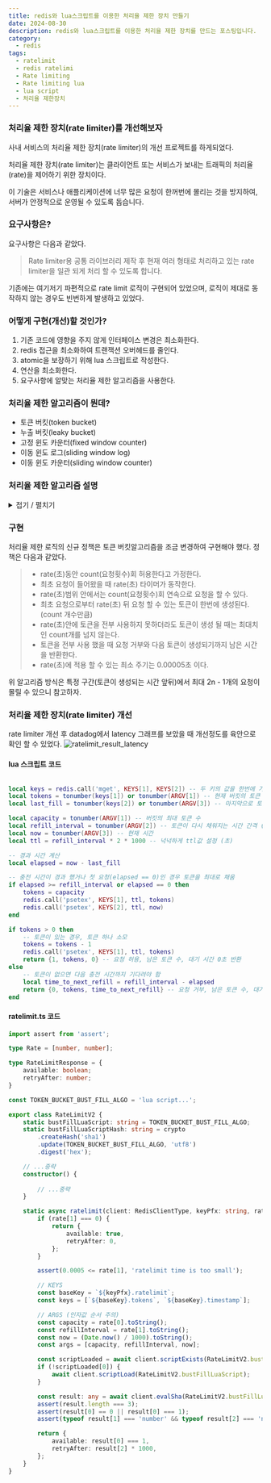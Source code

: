 ```yaml
---
title: redis와 lua스크립트를 이용한 처리율 제한 장치 만들기
date: 2024-08-30
description: redis와 lua스크립트를 이용한 처리율 제한 장치를 만드는 포스팅입니다.
category: 
  - redis
tags:
  - ratelimit
  - redis ratelimi
  - Rate limiting
  - Rate limiting lua
  - lua script
  - 처리율 제한장치
---
```



### 처리율 제한 장치(rate limiter)를 개선해보자
사내 서비스의 처리율 제한 장치(rate limiter)의 개선 프로젝트를 하게되었다.

처리율 제한 장치(rate limiter)는 클라이언트 또는 서비스가 보내는 트래픽의 처리율(rate)을 제어하기 위한 장치이다.

이 기술은 서비스나 애플리케이션에 너무 많은 요청이 한꺼번에 몰리는 것을 방지하여, 서버가 안정적으로 운영될 수 있도록 돕습니다.

### 요구사항은?
요구사항은 다음과 같았다.

> Rate limiter용 공통 라이브러리 제작 후 현재 여러 형태로 처리하고 있는 rate limiter을 일관 되게 처리 할 수 있도록 합니다.

기존에는 여기저기 파편적으로 rate limit 로직이 구현되어 있었으며, 로직이 제대로 동작하지 않는 경우도 빈번하게 발생하고 있었다.

### 어떻게 구현(개선)할 것인가?
1. 기존 코드에 영향을 주지 않게 인터페이스 변경은 최소화한다.
2. redis 접근을 최소화하여 트랜잭션 오버헤드를 줄인다.
3. atomic을 보장하기 위해 lua 스크립트로 작성한다.
4. 연산을 최소화한다.
5. 요구사항에 알맞는 처리율 제한 알고리즘을 사용한다.

### 처리율 제한 알고리즘이 뭔데?
- 토큰 버킷(token bucket)
- 누출 버킷(leaky bucket)
- 고정 윈도 카운터(fixed window counter)
- 이동 윈도 로그(sliding window log)
- 이동 윈도 카운터(sliding window counter)

### 처리율 제한 알고리즘 설명
<details>
<summary> 접기 / 펼치기 </summary> 

#### 토큰 버킷 (Token Bucket) 알고리즘
##### 동작 원리
- **버킷**: 이 버킷은 토큰을 저장하는 곳입니다. 시스템에 들어오는 각 요청을 처리하기 위해 토큰을 하나씩 사용합니다.
- **토큰 추가**: 정해진 속도로 버킷에 토큰이 추가됩니다. 만약 버킷이 가득 차면, 추가되지 않은 토큰은 사라집니다.
- **요청 처리**: 요청이 들어오면, 버킷에서 토큰을 하나 꺼내 요청을 처리합니다. 토큰이 없으면, 요청은 처리될 때까지 기다려야 합니다.
![token_bucket](/images/token_bucket.png)
##### 장점
- 구현이 쉽습니다.
- 메모리 사용 측면에서 효율적입니다.
- **유연성**: 트래픽이 일시적으로 증가하는 경우, 미리 축적된 토큰을 사용해 이를 처리할 수 있습니다.
- **안정성**: 요청이 폭발적으로 증가하는 경우에도 시스템이 정해진 속도로만 처리하기 때문에 시스템이 안정적으로 유지됩니다.
##### 단점
- **복잡성**: 구현과 관리가 상대적으로 복잡할 수 있습니다. 특히, 분산 시스템에서는 토큰의 동기화와 관리가 더 어려워질 수 있습니다.
- **토큰 버킷 크기**: 버킷의 크기를 적절히 설정하지 않으면, 너무 많은 트래픽을 한꺼번에 처리하려 해서 시스템에 부하를 줄 수 있습니다.

#### 노출 버킷 (Leaky Bucket) 알고리즘
##### 동작 원리
- **버킷**: 버킷은 들어오는 요청(물)을 저장하는 역할을 합니다.
- **노출(Leak)**: 버킷에 구멍이 나 있어서 일정한 속도로 물이 빠져나갑니다. 이 빠져나가는 물은 시스템이 처리할 수 있는 요청을 의미합니다.
- **과부하**: 버킷(버퍼)가 가득 차면, 새로운 요청은 버릴 수 있습니다. 이는 네트워크 혼잡 상황에서 시스템이 넘치지 않게 하는 역할을 합니다.
![leak_bucket](/images/leak_bucket.png)
##### 장점
- 큐의 크기가 제한되어 있어 메모리 사용량 측면에서 효율적입니다.
- **균일한 처리율**: 시스템이 일정한 속도로 요청을 처리하므로, 트래픽 폭증 시에도 안정적입니다.
- **간단한 구현**: 노출 버킷 알고리즘은 구현하기가 비교적 간단하며, 이해하기 쉽습니다.
##### 단점
- **유연성 부족**: 일정한 속도로만 요청을 처리할 수 있으므로, 일시적인 트래픽 증가에 유연하게 대응하기 어렵습니다.
- **버퍼 오버플로우**: 요청이 많이 들어올 경우 버킷이 가득 차서 새로운 요청을 버려야 할 수 있습니다. 이는 요청 손실을 의미합니다.

#### 고정 윈도 카운터 (Fixed Window Counter) 알고리즘
##### 동작 원리
- **시간 윈도 설정**: 고정 윈도 카운터는 전체 시간을 동일한 크기의 '윈도'로 나눕니다. 예를 들어, 하루를 24개의 1시간짜리 윈도로 나눌 수 있습니다.
- **카운터**: 각 윈도마다 하나의 카운터가 있습니다. 요청이 들어올 때마다 해당 윈도의 카운터가 1씩 증가합니다.
- **요청 제한**: 각 윈도에 설정된 한계에 도달하면, 그 윈도에서는 더 이상 요청을 받지 않습니다. 새 윈도가 시작될 때까지 기다려야 합니다.
![fixed_window_counter](/images/fixed_window_counter.png)
##### 장점
- **단순성**: 구현하기 쉽고 이해하기 간단합니다. 복잡한 알고리즘이 필요 없는 작은 시스템이나 애플리케이션에 적합할 수 있습니다.
- **성능**: 카운터만 업데이트하면 되기 때문에, 매우 빠르고 효율적입니다.
##### 단점
- **버스트 트래픽 처리 어려움**: 윈도가 바뀔 때마다 요청 한도가 초기화되므로, 윈도가 바뀌는 순간에 요청이 몰리면 시스템에 큰 부하가 발생할 수 있습니다.
- **정확한 제한 어려움**: 정확한 초 단위로 요청을 제한하기 어렵습니다. 예를 들어, 1분 윈도에서 60개의 요청을 허용하는 경우, 첫 10초에 모든 요청이 몰릴 수도 있습니다.

#### 이동 윈도 로그 (Sliding Window Log) 알고리즘
##### 동작 원리
이동 윈도 로그 알고리즘은 시간의 흐름에 따라 요청을 유연하게 처리할 수 있는 방법입니다. 이 알고리즘은 윈도의 고정된 크기를 유지하면서 시간이 지남에 따라 윈도를 '슬라이딩' 시키는 방식으로 작동합니다.
- **로그 기록**: 각 요청이 들어올 때, 그 요청의 타임스탬프를 로그에 기록합니다. 타임스탬프 데이터는 보통 Redis의 정렬 집합(sorted set)같은 캐시에 보관합니다.
- **이동 윈도**: 현재 시간을 기준으로 과거 일정 시간(예: 1분) 동안의 요청만을 고려합니다. 시간이 지나면서 이 윈도는 계속 앞으로 이동합니다.
- **윈도 업데이트**: 새로운 요청이 들어올 때마다 윈도를 업데이트하여, 오래된 요청을 윈도에서 제거하고 최근 요청을 포함시킵니다.
![sliding_window_log](/images/sliding_window_log.png)
##### 장점
- **유연성**: 이동 윈도 로그는 시간이 지남에 따라 요청을 더 유연하게 처리할 수 있어, 순간적인 트래픽 증가에도 잘 대응할 수 있습니다.
- **정밀한 제어**: 어느 순간의 윈도를 보더라도 허용되는 요청의 개수는 시스템의 처리율 한도를 넘지 않습니다.
##### 단점
- **자원 소모**: 각 요청의 타임스탬프를 저장하고 관리해야 하므로, 많은 요청을 처리하는 시스템에서는 메모리 사용량이 증가할 수 있습니다.
- **구현 복잡성**: 이동 윈도 로그 알고리즘은 다른 방법에 비해 구현이 복잡할 수 있으며, 정확한 시간 관리와 로그 처리가 필요합니다.

#### 이동 윈도 카운터 (Sliding Window Counter) 알고리즘
##### 동작 원리
이동 윈도 카운터 알고리즘은 처리율을 제한하고, 시스템의 부하를 관리하는 데 사용되는 방법입니다. 이 알고리즘은 특히 동적인 웹 애플리케이션과 서비스에서 유용하게 사용됩니다.
- **시간 윈도**: 시간을 작은 단위로 나누어 각 단위마다 요청 수를 세는 카운터를 둡니다.
- **이동**: 윈도는 시간이 지남에 따라 '이동'합니다. 즉, 새로운 시간 단위가 시작될 때마다 최신 요청을 반영하여 카운터를 업데이트합니다.
- **요청 제한**: 설정된 시간 동안 허용된 최대 요청 수를 넘으면, 추가 요청은 거부되거나 지연됩니다.
![sliding_window_counter](/images/sliding_window_counter.png)
##### 장점
- 이전 시간대의 평균 처리율에 따라 현재 윈도의 상태를 계산하므로 짧은 시간에 몰리는 트래픽에 잘 대응합니다.
- **정밀한 제어**: 시간 단위로 요청을 세밀하게 관리할 수 있어, 순간적인 트래픽 증가에도 유연하게 대응할 수 있습니다.
- **효율적인 자원 사용**: 고정 윈도 카운터에 비해 더 많은 요청을 처리할 수 있으며, 자원을 보다 효율적으로 사용합니다.
##### 단점
- **구현 복잡성**: 이동 윈도 카운터는 구현이 복잡할 수 있으며, 시간 관리와 카운터 업데이트에 주의가 필요합니다.
- **메모리 사용량**: 각 시간 단위마다 카운터를 유지해야 하므로, 많은 요청을 처리하는 시스템에서는 메모리 사용량이 증가할 수 있습니다.
</details> 


### 구현
처리율 제한 로직의 신규 정책은 토큰 버킷알고리즘을 조금 변경하여 구현해야 했다.
정책은 다음과 같았다.
> - rate(초)동안 count(요청횟수)회 허용한다고 가정한다.
> - 최초 요청이 들어왔을 때 rate(초) 타이머가 동작한다.
> - rate(초)범위 안에서는 count(요청횟수)회 연속으로 요청을 할 수 있다.
> - 최초 요청으로부터 rate(초) 뒤 요청 할 수 있는 토큰이 한번에 생성된다. (count 개수만큼)
> - rate(초)안에 토큰을 전부 사용하지 못하더라도 토큰이 생성 될 때는 최대치인 count개를 넘지 않는다.
> - 토큰을 전부 사용 했을 때 요청 거부와 다음 토큰이 생성되기까지 남은 시간을 반환한다.
> - rate(초)에 적용 할 수 있는 최소 주기는 0.00005초 이다.

위 알고리즘 방식은 특정 구간(토큰이 생성되는 시간 앞뒤)에서 최대 2n - 1개의 요청이 몰릴 수 있으니 참고하자.

### 처리율 제한 장치(rate limiter) 개선
rate limiter 개선 후 datadog에서 latency 그래프를 보았을 때 개선정도를 육안으로 확인 할 수 있었다.
![ratelimit_result_latency](/images/ratelimit_result_latency.png)

#### lua 스크립트 코드
```lua

local keys = redis.call('mget', KEYS[1], KEYS[2]) -- 두 키의 값을 한번에 가져옴
local tokens = tonumber(keys[1]) or tonumber(ARGV[1]) -- 현재 버킷의 토큰 개수
local last_fill = tonumber(keys[2]) or tonumber(ARGV[3]) -- 마지막으로 토큰이 충전된 시간

local capacity = tonumber(ARGV[1]) -- 버킷의 최대 토큰 수
local refill_interval = tonumber(ARGV[2]) -- 토큰이 다시 채워지는 시간 간격 (초)
local now = tonumber(ARGV[3]) -- 현재 시간
local ttl = refill_interval * 2 * 1000 -- 넉넉하게 ttl값 설정 (초)

-- 경과 시간 계산
local elapsed = now - last_fill

-- 충전 시간이 경과 했거나 첫 요청(elapsed == 0)인 경우 토큰을 최대로 채움
if elapsed >= refill_interval or elapsed == 0 then
    tokens = capacity
    redis.call('psetex', KEYS[1], ttl, tokens)
    redis.call('psetex', KEYS[2], ttl, now)
end

if tokens > 0 then
    -- 토큰이 있는 경우, 토큰 하나 소모
    tokens = tokens - 1
    redis.call('psetex', KEYS[1], ttl, tokens)
    return {1, tokens, 0} -- 요청 허용, 남은 토큰 수, 대기 시간 0초 반환
else
    -- 토큰이 없으면 다음 충전 시간까지 기다려야 함
    local time_to_next_refill = refill_interval - elapsed
    return {0, tokens, time_to_next_refill} -- 요청 거부, 남은 토큰 수, 대기 시간 반환
end
```

#### ratelimit.ts 코드
```typescript
import assert from 'assert';

type Rate = [number, number];

type RateLimitResponse = {
    available: boolean;
    retryAfter: number;
}

const TOKEN_BUCKET_BUST_FILL_ALGO = 'lua script...';

export class RateLimitV2 {
    static bustFillLuaScript: string = TOKEN_BUCKET_BUST_FILL_ALGO;
    static bustFillLuaScriptHash: string = crypto
        .createHash('sha1')
        .update(TOKEN_BUCKET_BUST_FILL_ALGO, 'utf8')
        .digest('hex');

    // ...중략
    constructor() {
        
        // ...중략
    }

    static async ratelimit(client: RedisClientType, keyPfx: string, rate: Rate): Promise<RateLimitResponse> {
        if (rate[1] === 0) {
            return {
                available: true,
                retryAfter: 0,
            };
        }

        assert(0.0005 <= rate[1], 'ratelimit time is too small');

        // KEYS
        const baseKey = `${keyPfx}.ratelimit`;
        const keys = [`${baseKey}.tokens`, `${baseKey}.timestamp`];

        // ARGS (인자값 순서 주의)
        const capacity = rate[0].toString();
        const refillInterval = rate[1].toString();
        const now = (Date.now() / 1000).toString();
        const args = [capacity, refillInterval, now];

        const scriptLoaded = await client.scriptExists(RateLimitV2.bustFillLuaScriptHash);
        if (!scriptLoaded[0]) {
            await client.scriptLoad(RateLimitV2.bustFillLuaScript);
        }

        const result: any = await client.evalSha(RateLimitV2.bustFillLuaScriptHash, {keys, arguments: args});
        assert(result.length === 3);
        assert(result[0] == 0 || result[0] === 1);
        assert(typeof result[1] === 'number' && typeof result[2] === 'number');

        return {
            available: result[0] === 1,
            retryAfter: result[2] * 1000,
        };
    }
}
```
